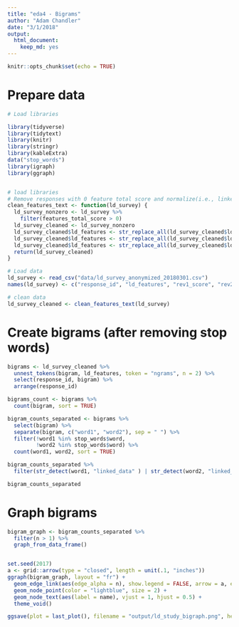 ```yaml
---
title: "eda4 - Bigrams"
author: "Adam Chandler"
date: "3/1/2018"
output: 
  html_document: 
    keep_md: yes
---
```


```r
knitr::opts_chunk$set(echo = TRUE)
```

# Prepare data

```r

# Load libraries

library(tidyverse)
library(tidytext)
library(knitr)
library(stringr)
library(kableExtra)
data("stop_words")
library(igraph)
library(ggraph)


# load libraries
# Remove responses with 0 feature total score and normalize(i.e., linked data)
clean_features_text <- function(ld_survey) {
  ld_survey_nonzero <- ld_survey %>%
    filter(features_total_score > 0)
  ld_survey_cleaned <- ld_survey_nonzero
  ld_survey_cleaned$ld_features <- str_replace_all(ld_survey_cleaned$ld_features, regex("linked data", ignore_case = TRUE), "linked_data")
  ld_survey_cleaned$ld_features <- str_replace_all(ld_survey_cleaned$ld_features, regex("linked open data", ignore_case = TRUE), "linked_data")
  ld_survey_cleaned$ld_features <- str_replace_all(ld_survey_cleaned$ld_features, regex(" lod ", ignore_case = TRUE), " linked_data ")
  return(ld_survey_cleaned)
}

# Load data
ld_survey <- read_csv("data/ld_survey_anonymized_20180301.csv")
names(ld_survey) <- c("response_id", "ld_features", "rev1_score", "rev2_score", "rev3_score", "rev4_score", "features_total_score")

# clean data
ld_survey_cleaned <- clean_features_text(ld_survey)


```


# Create bigrams (after removing stop words)

```r

bigrams <- ld_survey_cleaned %>%
  unnest_tokens(bigram, ld_features, token = "ngrams", n = 2) %>% 
  select(response_id, bigram) %>% 
  arrange(response_id)

bigrams_count <- bigrams %>%
  count(bigram, sort = TRUE)

bigram_counts_separated <- bigrams %>%
  select(bigram) %>%
  separate(bigram, c("word1", "word2"), sep = " ") %>%
  filter(!word1 %in% stop_words$word, 
         !word2 %in% stop_words$word) %>%
  count(word1, word2, sort = TRUE)

bigram_counts_separated %>% 
  filter(str_detect(word1, "linked_data" ) | str_detect(word2, "linked_data"))

bigram_counts_separated


```

# Graph bigrams

```r

bigram_graph <- bigram_counts_separated %>%
  filter(n > 1) %>%
  graph_from_data_frame()


set.seed(2017)
a <- grid::arrow(type = "closed", length = unit(.1, "inches"))
ggraph(bigram_graph, layout = "fr") +
  geom_edge_link(aes(edge_alpha = n), show.legend = FALSE, arrow = a, end_cap = circle(.07, 'inches')) +
  geom_node_point(color = "lightblue", size = 2) +
  geom_node_text(aes(label = name), vjust = 1, hjust = 0.5) +
  theme_void()

ggsave(plot = last_plot(), filename = "output/ld_study_bigraph.png", height = 7, width = 10, units = "in", dpi = 300)
  
```


